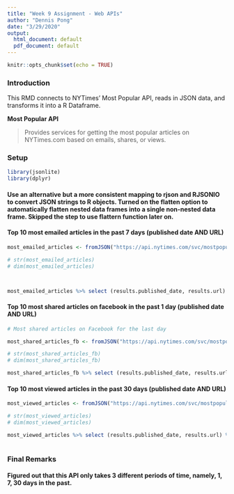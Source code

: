 ```yaml
---
title: "Week 9 Assignment - Web APIs"
author: "Dennis Pong"
date: "3/29/2020"
output:
  html_document: default
  pdf_document: default
---
```


```r
knitr::opts_chunk$set(echo = TRUE)
```
### Introduction

This RMD connects to NYTimes' Most Popular API, reads in JSON data, and transforms it into a R Dataframe.

**Most Popular API**  
  
> Provides services for getting the most popular articles on NYTimes.com based on emails, shares, or views.

### Setup

```r
library(jsonlite)
library(dplyr)
```

#### Use an alternative but a more consistent mapping to rjson and RJSONIO to convert JSON strings to R objects. Turned on the flatten option to automatically flatten nested data frames into a single non-nested data frame. Skipped the step to use flattern function later on.

#### Top 10 most emailed articles in the past 7 days (published date AND URL)

```r

most_emailed_articles <- fromJSON("https://api.nytimes.com/svc/mostpopular/v2/emailed/7.json?api-key=BLtybA60SxbT2XcgepyXjVVGOQUCn6iR", flatten = TRUE) %>% data.frame()

# str(most_emailed_articles)
# dim(most_emailed_articles)



most_emailed_articles %>% select (results.published_date, results.url) %>% head(10)
```

#### Top 10 most shared articles on facebook in the past 1 day (published date AND URL)


```r
# Most shared articles on Facebook for the last day

most_shared_articles_fb <- fromJSON("https://api.nytimes.com/svc/mostpopular/v2/shared/1/facebook.json?api-key=BLtybA60SxbT2XcgepyXjVVGOQUCn6iR", flatten = TRUE) %>% data.frame()

# str(most_shared_articles_fb)
# dim(most_shared_articles_fb)

most_shared_articles_fb %>% select (results.published_date, results.url) %>% head(10)

```

#### Top 10 most viewed articles in the past 30 days (published date AND URL)


```r

most_viewed_articles <- fromJSON("https://api.nytimes.com/svc/mostpopular/v2/viewed/30.json?api-key=BLtybA60SxbT2XcgepyXjVVGOQUCn6iR", flatten = TRUE) %>% data.frame()

# str(most_viewed_articles)
# dim(most_viewed_articles)

most_viewed_articles %>% select (results.published_date, results.url) %>% head(10)



```

### Final Remarks

#### Figured out that this API only takes 3 different periods of time, namely, 1, 7, 30 days in the past. 
